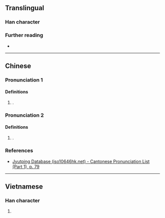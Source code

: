 {{character info}}
==Translingual==

===Han character===
{{Han char|rn=30|rad=口|as=08|sn=11|four=|canj=RHDV|ids=⿰口委}}

===Further reading===
* {{Han ref|kx=0193.090|dkj=03753|dj=0413.200|hdz=10642.010|uh=5529|ud=21801}}

----

==Chinese==
{{zh-forms}}

===Pronunciation 1===
{{zh-pron
|m=wō
|m-s=
|dg=
|c=wo1
|c-t=
|g=
|h=pfs=
|j=
|mb=
|md=
|mn=
|mn-t=
|w=
|x=
|mc=y
|oc=y
|cat=intj
}}

====Definitions====
{{head|zh|Han character}}

# {{ngd|The wail of a child}}.

===Pronunciation 2===
{{zh-pron
|m=wěi
|m-s=
|dg=
|c=wo1
|c-t=
|g=
|h=pfs=
|j=
|mb=
|md=
|mn=
|mn-t=
|w=
|x=
|mc=
|oc=
|cat=intj
}}

====Definitions====
{{head|zh|Han character}}

# {{ngd|Extra syllable used for verse}}.

===References===
* [http://www.iso10646hk.net/jp/document/download.jsp Jyutping Database (iso10646hk.net) - Cantonese Pronunciation List (Part 1), p. 79]

----

==Vietnamese==

===Han character===
{{vi-readings|reading=uẩy|rs=口08}}

# {{rfdef|vi|sort=口08}}